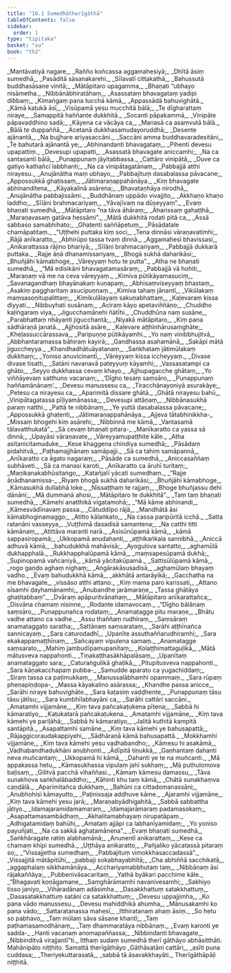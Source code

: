 ```yaml
---
title: "16.1 Sumedhātherīgāthā"
tableOfContents: false
sidebar:
  order: 1
type: "tipitaka"
basket: "su"
book: "th2"
---
```



<DynamicBreadcrumb />

<Division number="450" book="th2" bookNo="19" page="429">

<Paragraph number="538" type="verses" book="th2">
_Mantāvatiyā nagare,_  
_Rañño koñcassa aggamahesiyā;_  
_Dhītā āsiṃ sumedhā,_  
_Pasāditā sāsanakarehi._  

</Paragraph>

</Division>
<Division number="451" book="th2" bookNo="19" page="429">

<Paragraph number="539" type="verses" book="th2">
_Sīlavatī cittakathā,_  
_Bahussutā buddhasāsane vinitā;_  
_Mātāpitaro upagamma,_  
_Bhaṇati “ubhayo nisāmetha._  

</Paragraph>

</Division>
<Division number="452" book="th2" bookNo="19" page="429">

<Paragraph number="540" type="verses" book="th2">
_Nibbānābhiratāhaṃ,_  
_Asassataṃ bhavagataṃ yadipi dibbaṃ;_  
_Kimaṅgaṃ pana tucchā kāmā,_  
_Appassādā bahuvighātā._  

</Paragraph>

</Division>
<Division number="453" book="th2" bookNo="19" page="429">

<Paragraph number="541" type="verses" book="th2">
_Kāmā kaṭukā āsī,_  
_Visūpamā yesu mucchitā bālā;_  
_Te dīgharattaṃ niraye,_  
_Samappitā haññante dukkhitā._  

</Paragraph>

</Division>
<Division number="454" book="th2" bookNo="19" page="429">

<Paragraph number="542" type="verses" book="th2">
_Socanti pāpakammā,_  
_Vinipāte pāpavaddhino sadā;_  
_Kāyena ca vācāya ca,_  
_Manasā ca asaṃvutā bālā._  

</Paragraph>

</Division>
<Division number="455" book="th2" bookNo="19" page="429">

<Paragraph number="543" type="verses" book="th2">
_Bālā te duppaññā,_  
_Acetanā dukkhasamudayoruddhā;_  
_Desente ajānantā,_  
_Na bujjhare ariyasaccāni._  

</Paragraph>

</Division>
<Division number="456" book="th2" bookNo="19" page="429">

<Paragraph number="544" type="verses" book="th2">
_Saccāni amma buddhavaradesitāni,_  
_Te bahutarā ajānantā ye;_  
_Abhinandanti bhavagataṃ,_  
_Pihenti devesu upapattiṃ._  

</Paragraph>

</Division>
<Division number="457" book="th2" bookNo="19" page="429">

<Paragraph number="545" type="verses" book="th2">
_Devesupi upapatti,_  
_Asassatā bhavagate aniccamhi;_  
_Na ca santasanti bālā,_  
_Punappunaṃ jāyitabbassa._  

</Paragraph>

</Division>
<Division number="458" book="th2" bookNo="19" page="429">

<Paragraph number="546" type="verses" book="th2">
_Cattāro vinipātā,_  
_Duve ca gatiyo kathañci labbhanti;_  
_Na ca vinipātagatānaṃ,_  
_Pabbajjā atthi nirayesu._  

</Paragraph>

</Division>
<Division number="459" book="th2" bookNo="19" page="429">

<Paragraph number="547" type="verses" book="th2">
_Anujānātha maṃ ubhayo,_  
_Pabbajituṃ dasabalassa pāvacane;_  
_Appossukkā ghaṭissaṃ,_  
_Jātimaraṇappahānāya._  

</Paragraph>

</Division>
<Division number="460" book="th2" bookNo="19" page="429">

<Paragraph number="548" type="verses" book="th2">
_Kiṃ bhavagate abhinanditena,_  
_Kāyakalinā asārena;_  
_Bhavataṇhāya nirodhā,_  
_Anujānātha pabbajissāmi._  

</Paragraph>

</Division>
<Division number="461" book="th2" bookNo="19" page="430">

<Paragraph number="549" type="verses" book="th2">
_Buddhānaṃ uppādo vivajjito,_  
_Akkhaṇo khaṇo laddho;_  
_Sīlāni brahmacariyaṃ,_  
_Yāvajīvaṃ na dūseyyaṃ”._  

</Paragraph>

</Division>
<Division number="462" book="th2" bookNo="19" page="430">

<Paragraph number="550" type="verses" book="th2">
_Evaṃ bhaṇati sumedhā,_  
_Mātāpitaro “na tāva āhāraṃ;_  
_Āharissaṃ gahaṭṭhā,_  
_Maraṇavasaṃ gatāva hessāmi”._  

</Paragraph>

</Division>
<Division number="463" book="th2" bookNo="19" page="430">

<Paragraph number="551" type="verses" book="th2">
_Mātā dukkhitā rodati pitā ca,_  
_Assā sabbaso samabhihato;_  
_Ghaṭenti saññāpetuṃ,_  
_Pāsādatale chamāpatitaṃ._  

</Paragraph>

</Division>
<Division number="464" book="th2" bookNo="19" page="430">

<Paragraph number="552" type="verses" book="th2">
_“Uṭṭhehi puttaka kiṃ soci,_  
_Tena dinnāsi vāraṇavatimhi;_  
_Rājā anīkaratto,_  
_Abhirūpo tassa tvaṃ dinnā._  

</Paragraph>

</Division>
<Division number="465" book="th2" bookNo="19" page="430">

<Paragraph number="553" type="verses" book="th2">
_Aggamahesī bhavissasi,_  
_Anikarattassa rājino bhariyā;_  
_Sīlāni brahmacariyaṃ,_  
_Pabbajjā dukkarā puttaka._  

</Paragraph>

</Division>
<Division number="466" book="th2" bookNo="19" page="430">

<Paragraph number="554" type="verses" book="th2">
_Rajje āṇā dhanamissariyaṃ,_  
_Bhogā sukhā daharikāsi;_  
_Bhuñjāhi kāmabhoge,_  
_Vāreyyaṃ hotu te putta”._  

</Paragraph>

</Division>
<Division number="467" book="th2" bookNo="19" page="430">

<Paragraph number="555" type="verses" book="th2">
_Atha ne bhaṇati sumedhā,_  
_“Mā edisikāni bhavagatamasāraṃ;_  
_Pabbajjā vā hohiti,_  
_Maraṇaṃ vā me na ceva vāreyyaṃ._  

</Paragraph>

</Division>
<Division number="468" book="th2" bookNo="19" page="430">

<Paragraph number="556" type="verses" book="th2">
_Kimiva pūtikāyamasuciṃ,_  
_Savanagandhaṃ bhayānakaṃ kuṇapaṃ;_  
_Abhisaṃviseyyaṃ bhastaṃ,_  
_Asakiṃ paggharitaṃ asucipuṇṇaṃ._  

</Paragraph>

</Division>
<Division number="469" book="th2" bookNo="19" page="430">

<Paragraph number="557" type="verses" book="th2">
_Kimiva tahaṃ jānantī,_  
_Vikūlakaṃ maṃsasoṇitupalittaṃ;_  
_Kimikulālayaṃ sakuṇabhattaṃ,_  
_Kaḷevaraṃ kissa diyyati._  

</Paragraph>

</Division>
<Division number="470" book="th2" bookNo="19" page="430">

<Paragraph number="558" type="verses" book="th2">
_Nibbuyhati susānaṃ,_  
_Aciraṃ kāyo apetaviññāṇo;_  
_Chuddho kaḷiṅgaraṃ viya,_  
_Jigucchamānehi ñātīhi._  

</Paragraph>

</Division>
<Division number="471" book="th2" bookNo="19" page="430">

<Paragraph number="559" type="verses" book="th2">
_Chuddhūna naṃ susāne,_  
_Parabhattaṃ nhāyanti jigucchantā;_  
_Niyakā mātāpitaro,_  
_Kiṃ pana sādhāraṇā janatā._  

</Paragraph>

</Division>
<Division number="472" book="th2" bookNo="19" page="430">

<Paragraph number="560" type="verses" book="th2">
_Ajjhositā asāre,_  
_Kaḷevare aṭṭhinhārusaṃghāte;_  
_Kheḷassuccārassava,_  
_Paripuṇṇe pūtikāyamhi._  

</Paragraph>

</Division>
<Division number="473" book="th2" bookNo="19" page="431">

<Paragraph number="561" type="verses" book="th2">
_Yo naṃ vinibbhujitvā,_  
_Abbhantaramassa bāhiraṃ kayirā;_  
_Gandhassa asahamānā,_  
_Sakāpi mātā jiguccheyya._  

</Paragraph>

</Division>
<Division number="474" book="th2" bookNo="19" page="431">

<Paragraph number="562" type="verses" book="th2">
_Khandhadhātuāyatanaṃ,_  
_Saṅkhataṃ jātimūlakaṃ dukkhaṃ;_  
_Yoniso anuvicinantī,_  
_Vāreyyaṃ kissa iccheyyaṃ._  

</Paragraph>

</Division>
<Division number="475" book="th2" bookNo="19" page="431">

<Paragraph number="563" type="verses" book="th2">
_Divase divase tisatti,_  
_Satāni navanavā pateyyuṃ kāyamhi;_  
_Vassasatampi ca ghāto,_  
_Seyyo dukkhassa cevaṃ khayo._  

</Paragraph>

</Division>
<Division number="476" book="th2" bookNo="19" page="431">

<Paragraph number="564" type="verses" book="th2">
_Ajjhupagacche ghātaṃ,_  
_Yo viññāyevaṃ satthuno vacanaṃ;_  
_‘Dīgho tesaṃ saṃsāro,_  
_Punappunaṃ haññamānānaṃ’._  

</Paragraph>

</Division>
<Division number="477" book="th2" bookNo="19" page="431">

<Paragraph number="565" type="verses" book="th2">
_Devesu manussesu ca,_  
_Tiracchānayoniyā asurakāye;_  
_Petesu ca nirayesu ca,_  
_Aparimitā dissare ghātā._  

</Paragraph>

</Division>
<Division number="478" book="th2" bookNo="19" page="431">

<Paragraph number="566" type="verses" book="th2">
_Ghātā nirayesu bahū,_  
_Vinipātagatassa pīḷiyamānassa;_  
_Devesupi attāṇaṃ,_  
_Nibbānasukhā paraṃ natthi._  

</Paragraph>

</Division>
<Division number="479" book="th2" bookNo="19" page="431">

<Paragraph number="567" type="verses" book="th2">
_Pattā te nibbānaṃ,_  
_Ye yuttā dasabalassa pāvacane;_  
_Appossukkā ghaṭenti,_  
_Jātimaraṇappahānāya._  

</Paragraph>

</Division>
<Division number="480" book="th2" bookNo="19" page="431">

<Paragraph number="568" type="verses" book="th2">
_Ajjeva tātabhinikkha-_  
_Missaṃ bhogehi kiṃ asārehi;_  
_Nibbinnā me kāmā,_  
_Vantasamā tālavatthukatā”._  

</Paragraph>

</Division>
<Division number="481" book="th2" bookNo="19" page="431">

<Paragraph number="569" type="verses" book="th2">
_Sā cevaṃ bhaṇati pitara-_  
_Manīkaratto ca yassa sā dinnā;_  
_Upayāsi vāraṇavate,_  
_Vāreyyamupaṭṭhite kāle._  

</Paragraph>

</Division>
<Division number="482" book="th2" bookNo="19" page="431">

<Paragraph number="570" type="verses" book="th2">
_Atha asitanicitamuduke,_  
_Kese khaggena chindiya sumedhā;_  
_Pāsādaṃ pidahitvā,_  
_Paṭhamajjhānaṃ samāpajji._  

</Paragraph>

</Division>
<Division number="483" book="th2" bookNo="19" page="431">

<Paragraph number="571" type="verses" book="th2">
_Sā ca tahiṃ samāpannā,_  
_Anīkaratto ca āgato nagaraṃ;_  
_Pāsāde ca sumedhā,_  
_Aniccasaññaṃ subhāveti._  

</Paragraph>

</Division>
<Division number="484" book="th2" bookNo="19" page="431">

<Paragraph number="572" type="verses" book="th2">
_Sā ca manasi karoti,_  
_Anīkaratto ca āruhī turitaṃ;_  
_Maṇikanakabhūsitaṅgo,_  
_Katañjalī yācati sumedhaṃ._  

</Paragraph>

</Division>
<Division number="485" book="th2" bookNo="19" page="431">

<Paragraph number="573" type="verses" book="th2">
_“Rajje āṇādhanamissa-_  
_Riyaṃ bhogā sukhā daharikāsi;_  
_Bhuñjāhi kāmabhoge,_  
_Kāmasukhā dullabhā loke._  

</Paragraph>

</Division>
<Division number="486" book="th2" bookNo="19" page="432">

<Paragraph number="574" type="verses" book="th2">
_Nissaṭṭhaṃ te rajjaṃ,_  
_Bhoge bhuñjassu dehi dānāni;_  
_Mā dummanā ahosi,_  
_Mātāpitaro te dukkhitā”._  

</Paragraph>

</Division>
<Division number="487" book="th2" bookNo="19" page="432">

<Paragraph number="575" type="verses" book="th2">
_Taṃ taṃ bhaṇati sumedhā,_  
_Kāmehi anatthikā vigatamohā;_  
_“Mā kāme abhinandi,_  
_Kāmesvādīnavaṃ passa._  

</Paragraph>

</Division>
<Division number="488" book="th2" bookNo="19" page="432">

<Paragraph number="576" type="verses" book="th2">
_Cātuddīpo rājā,_  
_Mandhātā āsi kāmabhoginamaggo;_  
_Atitto kālaṅkato,_  
_Na cassa paripūritā icchā._  

</Paragraph>

</Division>
<Division number="489" book="th2" bookNo="19" page="432">

<Paragraph number="577" type="verses" book="th2">
_Satta ratanāni vasseyya,_  
_Vuṭṭhimā dasadisā samantena;_  
_Na catthi titti kāmānaṃ,_  
_Atittāva maranti narā._  

</Paragraph>

</Division>
<Division number="490" book="th2" bookNo="19" page="432">

<Paragraph number="578" type="verses" book="th2">
_Asisūnūpamā kāmā,_  
_kāmā sappasiropamā;_  
_Ukkopamā anudahanti,_  
_aṭṭhikaṅkala sannibhā._  

</Paragraph>

</Division>
<Division number="491" book="th2" bookNo="19" page="432">

<Paragraph number="579" type="verses" book="th2">
_Aniccā adhuvā kāmā,_  
_bahudukkhā mahāvisā;_  
_Ayoguḷova santatto,_  
_aghamūlā dukhapphalā._  

</Paragraph>

</Division>
<Division number="492" book="th2" bookNo="19" page="432">

<Paragraph number="580" type="verses" book="th2">
_Rukkhapphalūpamā kāmā,_  
_maṃsapesūpamā dukhā;_  
_Supinopamā vañcaniyā,_  
_kāmā yācitakūpamā._  

</Paragraph>

</Division>
<Division number="493" book="th2" bookNo="19" page="432">

<Paragraph number="581" type="verses" book="th2">
_Sattisūlūpamā kāmā,_  
_rogo gaṇḍo aghaṃ nighaṃ;_  
_Aṅgārakāsusadisā,_  
_aghamūlaṃ bhayaṃ vadho._  

</Paragraph>

</Division>
<Division number="494" book="th2" bookNo="19" page="432">

<Paragraph number="582" type="verses" book="th2">
_Evaṃ bahudukkhā kāmā,_  
_akkhātā antarāyikā;_  
_Gacchatha na me bhavagate,_  
_vissāso atthi attano._  

</Paragraph>

</Division>
<Division number="495" book="th2" bookNo="19" page="432">

<Paragraph number="583" type="verses" book="th2">
_Kiṃ mama paro karissati,_  
_Attano sīsamhi ḍayhamānamhi;_  
_Anubandhe jarāmaraṇe,_  
_Tassa ghātāya ghaṭitabbaṃ”._  

</Paragraph>

</Division>
<Division number="496" book="th2" bookNo="19" page="432">

<Paragraph number="584" type="verses" book="th2">
_Dvāraṃ apāpuritvānahaṃ,_  
_Mātāpitaro anīkarattañca;_  
_Disvāna chamaṃ nisinne,_  
_Rodante idamavocaṃ._  

</Paragraph>

</Division>
<Division number="497" book="th2" bookNo="19" page="432">

<Paragraph number="585" type="verses" book="th2">
_“Dīgho bālānaṃ saṃsāro,_  
_Punappunañca rodataṃ;_  
_Anamatagge pitu maraṇe,_  
_Bhātu vadhe attano ca vadhe._  

</Paragraph>

</Division>
<Division number="498" book="th2" bookNo="19" page="432">

<Paragraph number="586" type="verses" book="th2">
_Assu thaññaṃ rudhiraṃ,_  
_Saṃsāraṃ anamataggato saratha;_  
_Sattānaṃ saṃsarataṃ,_  
_Sarāhi aṭṭhīnañca sannicayaṃ._  

</Paragraph>

</Division>
<Division number="499" book="th2" bookNo="19" page="433">

<Paragraph number="587" type="verses" book="th2">
_Sara caturodadhī,_  
_Upanīte assuthaññarudhiramhi;_  
_Sara ekakappamaṭṭhīnaṃ,_  
_Sañcayaṃ vipulena samaṃ._  

</Paragraph>

</Division>
<Division number="500" book="th2" bookNo="19" page="433">

<Paragraph number="588" type="verses" book="th2">
_Anamatagge saṃsarato,_  
_Mahiṃ jambudīpamupanītaṃ;_  
_Kolaṭṭhimattaguḷikā,_  
_Mātā mātusveva nappahonti._  

</Paragraph>

</Division>
<Division number="501" book="th2" bookNo="19" page="433">

<Paragraph number="589" type="verses" book="th2">
_Tiṇakaṭṭhasākhāpalāsaṃ,_  
_Upanītaṃ anamataggato sara;_  
_Caturaṅgulikā ghaṭikā,_  
_Pitupitusveva nappahonti._  

</Paragraph>

</Division>
<Division number="502" book="th2" bookNo="19" page="433">

<Paragraph number="590" type="verses" book="th2">
_Sara kāṇakacchapaṃ pubba-_  
_Samudde aparato ca yugachiddaṃ;_  
_Siraṃ tassa ca paṭimukkaṃ,_  
_Manussalābhamhi opammaṃ._  

</Paragraph>

</Division>
<Division number="503" book="th2" bookNo="19" page="433">

<Paragraph number="591" type="verses" book="th2">
_Sara rūpaṃ pheṇapiṇḍopa-_  
_Massa kāyakalino asārassa;_  
_Khandhe passa anicce,_  
_Sarāhi niraye bahuvighāte._  

</Paragraph>

</Division>
<Division number="504" book="th2" bookNo="19" page="433">

<Paragraph number="592" type="verses" book="th2">
_Sara kaṭasiṃ vaḍḍhente,_  
_Punappunaṃ tāsu tāsu jātīsu;_  
_Sara kumbhīlabhayāni ca,_  
_Sarāhi cattāri saccāni._  

</Paragraph>

</Division>
<Division number="505" book="th2" bookNo="19" page="433">

<Paragraph number="593" type="verses" book="th2">
_Amatamhi vijjamāne,_  
_Kiṃ tava pañcakaṭukena pītena;_  
_Sabbā hi kāmaratiyo,_  
_Kaṭukatarā pañcakaṭukena._  

</Paragraph>

</Division>
<Division number="506" book="th2" bookNo="19" page="433">

<Paragraph number="594" type="verses" book="th2">
_Amatamhi vijjamāne,_  
_Kiṃ tava kāmehi ye pariḷāhā;_  
_Sabbā hi kāmaratiyo,_  
_Jalitā kuthitā kampitā santāpitā._  

</Paragraph>

</Division>
<Division number="507" book="th2" bookNo="19" page="433">

<Paragraph number="595" type="verses" book="th2">
_Asapattamhi samāne,_  
_Kiṃ tava kāmehi ye bahusapattā;_  
_Rājaggicoraudakappiyehi,_  
_Sādhāraṇā kāmā bahusapattā._  

</Paragraph>

</Division>
<Division number="508" book="th2" bookNo="19" page="433">

<Paragraph number="596" type="verses" book="th2">
_Mokkhamhi vijjamāne,_  
_Kiṃ tava kāmehi yesu vadhabandho;_  
_Kāmesu hi asakāmā,_  
_Vadhabandhadukhāni anubhonti._  

</Paragraph>

</Division>
<Division number="509" book="th2" bookNo="19" page="433">

<Paragraph number="597" type="verses" book="th2">
_Ādīpitā tiṇukkā,_  
_Gaṇhantaṃ dahanti neva muñcantaṃ;_  
_Ukkopamā hi kāmā,_  
_Dahanti ye te na muñcanti._  

</Paragraph>

</Division>
<Division number="510" book="th2" bookNo="19" page="433">

<Paragraph number="598" type="verses" book="th2">
_Mā appakassa hetu,_  
_Kāmasukhassa vipulaṃ jahī sukhaṃ;_  
_Mā puthulomova baḷisaṃ,_  
_Gilitvā pacchā vihaññasi._  

</Paragraph>

</Division>
<Division number="511" book="th2" bookNo="19" page="434">

<Paragraph number="599" type="verses" book="th2">
_Kāmaṃ kāmesu damassu,_  
_Tāva sunakhova saṅkhalābaddho;_  
_Kāhinti khu taṃ kāmā,_  
_Chātā sunakhaṃva caṇḍālā._  

</Paragraph>

</Division>
<Division number="512" book="th2" bookNo="19" page="434">

<Paragraph number="600" type="verses" book="th2">
_Aparimitañca dukkhaṃ,_  
_Bahūni ca cittadomanassāni;_  
_Anubhohisi kāmayutto,_  
_Paṭinissaja addhuve kāme._  

</Paragraph>

</Division>
<Division number="513" book="th2" bookNo="19" page="434">

<Paragraph number="601" type="verses" book="th2">
_Ajaramhi vijjamāne,_  
_Kiṃ tava kāmehi yesu jarā;_  
_Maraṇabyādhigahitā,_  
_Sabbā sabbattha jātiyo._  

</Paragraph>

</Division>
<Division number="514" book="th2" bookNo="19" page="434">

<Paragraph number="602" type="verses" book="th2">
_Idamajaramidamamaraṃ,_  
_Idamajarāmaraṃ padamasokaṃ;_  
_Asapattamasambādhaṃ,_  
_Akhalitamabhayaṃ nirupatāpaṃ._  

</Paragraph>

</Division>
<Division number="515" book="th2" bookNo="19" page="434">

<Paragraph number="603" type="verses" book="th2">
_Adhigatamidaṃ bahūhi,_  
_Amataṃ ajjāpi ca labhanīyamidaṃ;_  
_Yo yoniso payuñjati,_  
_Na ca sakkā aghaṭamānena”._  

</Paragraph>

</Division>
<Division number="516" book="th2" bookNo="19" page="434">

<Paragraph number="604" type="verses" book="th2">
_Evaṃ bhaṇati sumedhā,_  
_Saṅkhāragate ratiṃ alabhamānā;_  
_Anunentī anikarattaṃ,_  
_Kese ca chamaṃ khipi sumedhā._  

</Paragraph>

</Division>
<Division number="517" book="th2" bookNo="19" page="434">

<Paragraph number="605" type="verses" book="th2">
_Uṭṭhāya anikaratto,_  
_Pañjaliko yācatassā pitaraṃ so;_  
_“Vissajjetha sumedhaṃ,_  
_Pabbajituṃ vimokkhasaccadassā”._  

</Paragraph>

</Division>
<Division number="518" book="th2" bookNo="19" page="434">

<Paragraph number="606" type="verses" book="th2">
_Vissajjitā mātāpitūhi,_  
_pabbaji sokabhayabhītā;_  
_Cha abhiññā sacchikatā,_  
_aggaphalaṃ sikkhamānāya._  

</Paragraph>

</Division>
<Division number="519" book="th2" bookNo="19" page="434">

<Paragraph number="607" type="verses" book="th2">
_Acchariyamabbhutaṃ taṃ,_  
_Nibbānaṃ āsi rājakaññāya;_  
_Pubbenivāsacaritaṃ,_  
_Yathā byākari pacchime kāle._  

</Paragraph>

</Division>
<Division number="520" book="th2" bookNo="19" page="434">

<Paragraph number="608" type="verses" book="th2">
_“Bhagavati koṇāgamane,_  
_Saṃghārāmamhi navanivesamhi;_  
_Sakhiyo tisso janiyo,_  
_Vihāradānaṃ adāsimha._  

</Paragraph>

</Division>
<Division number="521" book="th2" bookNo="19" page="434">

<Paragraph number="609" type="verses" book="th2">
_Dasakkhattuṃ satakkhattuṃ,_  
_Dasasatakkhattuṃ satāni ca satakkhattuṃ;_  
_Devesu uppajjimha,_  
_Ko pana vādo manussesu._  

</Paragraph>

</Division>
<Division number="522" book="th2" bookNo="19" page="434">

<Paragraph number="610" type="verses" book="th2">
_Devesu mahiddhikā ahumha,_  
_Mānusakamhi ko pana vādo;_  
_Sattaratanassa mahesī,_  
_Itthiratanaṃ ahaṃ āsiṃ._  

</Paragraph>

</Division>
<Division number="523" book="th2" bookNo="19" page="435">

<Paragraph number="611" type="verses" book="th2">
_So hetu so pabhavo,_  
_Taṃ mūlaṃ sāva sāsane khantī;_  
_Taṃ paṭhamasamodhānaṃ,_  
_Taṃ dhammaratāya nibbānaṃ._  

</Paragraph>

</Division>
<Division number="524" book="th2" bookNo="19" page="435">

<Paragraph number="612" type="verses" book="th2">
_Evaṃ karonti ye sadda-_  
_Hanti vacanaṃ anomapaññassa;_  
_Nibbindanti bhavagate,_  
_Nibbinditvā virajjantī”ti._  

</Paragraph>

<Paragraph number="613" book="th2">
Itthaṃ sudaṃ sumedhā therī gāthāyo abhāsitthāti.

</Paragraph>
</Division>

<Paragraph number="614" type="center" book="th2">
Mahānipāto niṭṭhito.



</Paragraph>

<Paragraph number="615" type="center" book="th2">
Samattā therīgāthāyo


</Paragraph>

<Paragraph number="616" type="verses" book="th2">
_Gāthāsatāni cattāri,_  
_asīti puna cuddasa;_  
_Theriyekuttarasatā,_  
_sabbā tā āsavakkhayāti._  


</Paragraph>

<Paragraph number="617" type="center" book="th2">
Therīgāthāpāḷi niṭṭhitā.
</Paragraph>